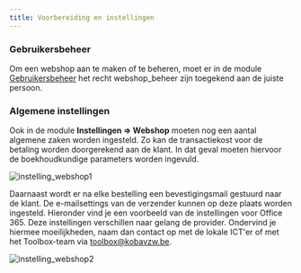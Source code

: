 ```yaml
---
title: Voorbereiding en instellingen
---
```


### Gebruikersbeheer

Om een webshop aan te maken of te beheren, moet er in de module [Gebruikersbeheer](/gebruikersbeheer) het recht webshop_beheer zijn toegekend aan de juiste persoon. 

### Algemene instellingen

Ook in de module **Instellingen => Webshop** moeten nog een aantal algemene zaken worden ingesteld. Zo kan de transactiekost voor de betaling worden doorgerekend aan de klant. In dat geval moeten hiervoor de boekhoudkundige parameters worden ingevuld.  

![instelling_webshop1](./instelling_webshop1.PNG)

Daarnaast wordt er na elke bestelling een bevestigingsmail gestuurd naar de klant. De e-mailsettings van de verzender kunnen op deze plaats worden ingesteld. Hieronder vind je een voorbeeld van de instellingen voor Office 365. Deze instellingen verschillen naar gelang de provider. Ondervind je hiermee moeilijkheden, naam dan contact op met de lokale ICT'er of met het Toolbox-team via toolbox@kobavzw.be.

![instelling_webshop2](./instelling_webshop2.PNG)